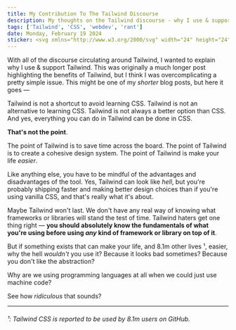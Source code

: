 ```yaml
---
title: My Contribution To The Tailwind Discourse
description: My thoughts on the Tailwind discourse - why I use & support Tailwind
tags: ['Tailwind', 'CSS', 'webdev', 'rant']
date: Monday, February 19 2024
sticker: <svg xmlns="http://www.w3.org/2000/svg" width="24" height="24" viewBox="0 0 24 24" fill="none" stroke="currentColor" stroke-width="1" stroke-linecap="round" stroke-linejoin="round" class="lucide lucide-wind-icon lucide-wind"><path d="M12.8 19.6A2 2 0 1 0 14 16H2"/><path d="M17.5 8a2.5 2.5 0 1 1 2 4H2"/><path d="M9.8 4.4A2 2 0 1 1 11 8H2"/></svg>
---
```


With all of the discourse circulating around Tailwind, I wanted to explain why I use & support Tailwind. This was originally a much longer post highlighting the benefits of Tailwind, but I think I was overcomplicating a pretty simple issue. This might be one of my *shorter* blog posts, but here it goes &mdash; 

Tailwind is not a shortcut to avoid learning CSS. Tailwind is not an alternative to learning CSS. Tailwind is not always a better option than CSS. And yes, everything you can do in Tailwind can be done in CSS.

**That's not the point**. 

The point of Tailwind is to save time across the board. The point of Tailwind is to create a cohesive design system. The point of Tailwind is make your life *easier*. 

Like anything else, you have to be mindful of the advantages and disadvantages of the tool. 
Yes, Tailwind can look like *hell*, but you're probably shipping faster and making better design choices than if you're using vanilla CSS, and that's really what it's about. 

Maybe Tailwind won't last. We don't have any real way of knowing what frameworks or libraries will stand the test of time. Tailwind haters get one thing right &mdash; **you should absolutely know the fundamentals of what you're using before using *any* kind of framework or library on top of it**. 

But if something exists that can make your life, and 8.1m other lives ¹, easier, why the hell *wouldn't* you use it? Because it looks bad sometimes? Because you don't like the abstraction? 

Why are we using programming languages at all when we could just use machine code? 

See how *ridiculous* that sounds? 

---

###### ¹: Tailwind CSS is reported to be used by 8.1m users on GitHub. 
